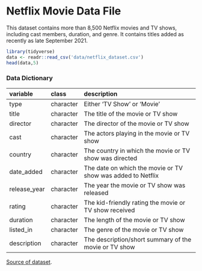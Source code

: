 # Netflix Movie Data File 


This dataset contains more than 8,500 Netflix movies and TV shows, including cast members, duration, and genre. It contains titles added as recently as late September 2021.

```r
library(tidyverse)
data <- readr::read_csv('data/netflix_dataset.csv')
head(data,5)
```


### Data Dictionary

| variable      | class     | description                                                   |
|:--------------|:----------|:--------------------------------------------------------------|
| type          | character | Either 'TV Show' or 'Movie'                                   |
| title         | character | The title of the movie or TV show                             |
| director      | character | The director of the movie or TV show                          |
| cast          | character | The actors playing in the movie or TV show                    |
| country       | character | The country in which the movie or TV show was directed        |
| date_added    | character | The date on which the movie or TV show was added to Netflix   |
| release_year  | character | The year the movie or TV show was released                    |
| rating        | character | The kid-friendly rating the movie or TV show received         |
| duration      | character | The length of the movie or TV show                            |
| listed_in     | character | The genre of the movie or TV show                             |
| description   | character | The description/short summary of the movie or TV show         |

[Source of dataset](https://www.kaggle.com/shivamb/netflix-shows).

